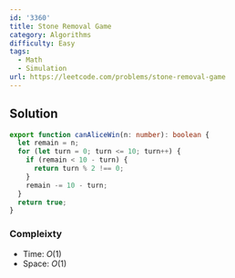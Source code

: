 ```yaml
---
id: '3360'
title: Stone Removal Game
category: Algorithms
difficulty: Easy
tags:
  - Math
  - Simulation
url: https://leetcode.com/problems/stone-removal-game
---
```


## Solution

```typescript filename="solution.ts" copy
export function canAliceWin(n: number): boolean {
  let remain = n;
  for (let turn = 0; turn <= 10; turn++) {
    if (remain < 10 - turn) {
      return turn % 2 !== 0;
    }
    remain -= 10 - turn;
  }
  return true;
}
```

### Compleixty

- Time: $O(1)$
- Space: $O(1)$
